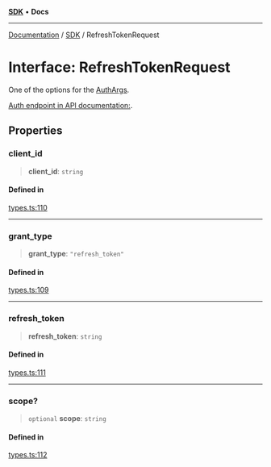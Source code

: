 [**SDK**](../index.mdx) • **Docs**

***

[Documentation](../../index.mdx) / [SDK](../README.mdx) / RefreshTokenRequest

# Interface: RefreshTokenRequest

One of the options for the [AuthArgs](../type-aliases/AuthArgs.mdx).

[Auth endpoint in API documentation:](https://monerium.dev/api-docs#operation/auth).

## Properties

### client\_id

> **client\_id**: `string`

#### Defined in

[types.ts:110](https://github.com/monerium/js-monorepo/blob/1f07b3662d18c631941e215c70068d205e95c304/packages/sdk/src/types.ts#L110)

***

### grant\_type

> **grant\_type**: `"refresh_token"`

#### Defined in

[types.ts:109](https://github.com/monerium/js-monorepo/blob/1f07b3662d18c631941e215c70068d205e95c304/packages/sdk/src/types.ts#L109)

***

### refresh\_token

> **refresh\_token**: `string`

#### Defined in

[types.ts:111](https://github.com/monerium/js-monorepo/blob/1f07b3662d18c631941e215c70068d205e95c304/packages/sdk/src/types.ts#L111)

***

### scope?

> `optional` **scope**: `string`

#### Defined in

[types.ts:112](https://github.com/monerium/js-monorepo/blob/1f07b3662d18c631941e215c70068d205e95c304/packages/sdk/src/types.ts#L112)
